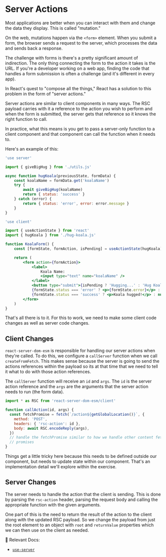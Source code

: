 # Server Actions

Most applications are better when you can interact with them and change the data
they display. This is called "mutation."

On the web, mutations happen via the `<form>` element. When you submit a form,
the browser sends a request to the server, which processes the data and sends
back a response.

The challenge with forms is there's a pretty significant amount of indirection.
The only thing connecting the form to the action it takes is the URL. If you're
a developer working on a web app, finding the code that handles a form
submission is often a challenge (and it's different in every app).

In React's quest to "compose all the things," React has a solution to this
problem in the form of "server actions."

Server actions are similar to client components in many ways. The RSC payload
carries with it a reference to the action you wish to perform and when the form
is submitted, the server gets that reference so it knows the right function to
call.

In practice, what this means is you get to pass a server-only function to a
client component and that component can call the function when it needs to.

Here's an example of this:

```jsx filename=ui/hug-koala.js
'use server'

import { giveBigHug } from './utils.js'

async function hugKoala(previousState, formData) {
	const koalaName = formData.get('koalaName')
	try {
		await giveBigHug(koalaName)
		return { status: 'success' }
	} catch (error) {
		return { status: 'error', error: error.message }
	}
}
```

```jsx filename=ui/koala-form.js
'use client'

import { useActionState } from 'react'
import { hugKoala } from './hug-koala.js'

function KoalaForm() {
	const [formState, formAction, isPending] = useActionState(hugKoala)

	return (
		<form action={formAction}>
			<label>
				Koala Name:
				<input type="text" name="koalaName" />
			</label>
			<button type="submit">{isPending ? 'Hugging...' : 'Hug Koala'}</button>
			{formState.status === 'error' ? <p>{formState.error}</p> : null}
			{formState.status === 'success' ? <p>Koala hugged!</p> : null}
		</form>
	)
}
```

That's all there is to it. For this to work, we need to make some client code
changes as well as server code changes.

## Client Changes

`react-server-dom-esm` is responsible for handling our server actions when
they're called. To do this, we configure a `callServer` function when we call
`createFromFetch`. This makes sense because the server is going to send the
actions references within the payload so its at that time that we need to
tell it what to do with those action references.

The `callServer` function will receive an `id` and `args`. The `id` is the
server action reference and the `args` are the arguments that the server action
needs to run (the form data).

```js
import * as RSC from 'react-server-dom-esm/client'

function callAction(id, args) {
  const fetchPromise = fetch(`/action${getGlobalLocation()}`, {
    method: 'POST',
    headers: { 'rsc-action': id },
    body: await RSC.encodeReply(args),
  })
  // handle the fetchPromise similar to how we handle other content fetch
  // promises
}
```

Things get a little tricky here because this needs to be defined outside our
component, but needs to update state within our component. That's an
implementation detail we'll explore within the exercise.

## Server Changes

The server needs to handle the action that the client is sending. This is done
by parsing the `rsc-action` header, parsing the request body and calling the
appropriate function with the given arguments.

One part of this is the need to return the result of the action to the client
along with the updated RSC payload. So we change the payload from just the root
element to an object with `root` and `returnValue` properties which we can then
use on the client as needed.

📜 Relevant Docs:

- [`use-server`](https://react.dev/reference/react/use-server)
